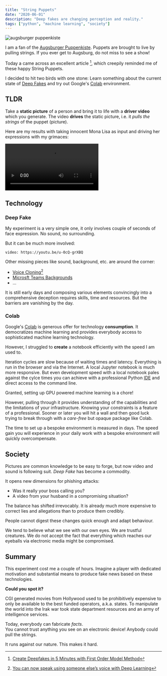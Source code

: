 ```yaml
---
title: "String Puppets"
date: "2020-06-01"
description: "Deep fakes are changing perception and reality."
tags: ["python", "machine learning", "society"]
---
```


![augsburger puppenkiste](puppenkiste.png)

I am a fan of the [Augsburger Puppenkiste](http://www.augsburger-puppenkiste.de/). Puppets
are brought to live by pulling strings. If you ever get to Augsburg, do not miss to see a show!

Today a came across an excellent article [^1], which creepily reminded me of these happy String Puppets.

I decided to hit two birds with one stone: Learn something about the current state of 
[Deep Fakes](https://en.wikipedia.org/wiki/Deepfake) and try out Google's [Colab](https://colab.research.google.com/) environment.

## TLDR
Take a **static picture** of a person and bring it to life with a **driver video** which you generate. The video **drives**
the static picture, i.e. it *pulls the strings* of the puppet (picture).

Here are my results with taking innocent Mona Lisa as input and driving her expressions with my grimaces:

<video controls autoplay loop>
<source src={mona1} type="video/mp4" />
</video>


## Technology
### Deep Fake
My experiment is a very simple one, it only involves couple of seconds of face expression. No sound, no surrounding.

But it can be much more involved:

`video: https://youtu.be/u-0cQ-grXBQ`

Other missing pieces like sound, background, etc. are around the corner:

- [Voice Cloning](https://github.com/CorentinJ/Real-Time-Voice-Cloning)[^2]
- [Microsft Teams Backgrounds](https://www.cnet.com/how-to/microsoft-teams-backgrounds-heres-how-customize-yours/)
- ...

It is still early days and composing various elements convincingly
into a comprehensive deception requires skills, time and resources. But the barriers are vanishing by the day.

### Colab
Google's [Colab](https://colab.research.google.com/) is generous offer for technology **consumption**. It democratizes machine learning 
and provides everybody access to sophisticated machine learning technology.  

However, I struggled to **create** a notebook efficiently with the speed I am used to.

Iteration cycles are slow because of waiting times and latency. Everything is run in the browser and via
the Internet. A local Jupyter notebook is much more responsive. But even development speed with a local notebook pales against
the cylce times you can achieve with a professional Python [IDE](https://www.jetbrains.com/pycharm/) and direct access to the command line.

Granted, setting up GPU powered machine learning is a chore! 

However, pulling through it
provides understanding of the capabilities and the limitations of your infrastructure. Knowing your
constraints is a feature of a professional. Sooner or later you will hit a wall and then good
luck trying to break through with a *care-free* but opaque package like Colab. 

The time to set up a bespoke environment is measured in days. The speed gain you will experience in your
daily work with a bespoke environment will quickly overcompensate.
 

## Society
Pictures are common knowledge to be easy to forge, but now video and
sound is following suit. *Deep Fake* has become a commodity.

It opens new dimensions for phishing attacks:  
- Was it really your boss calling you?
- A video from your husband in a compromising situation? 

The balance has shifted irrevocably. It is already much more expensive
to correct lies and allegations than to produce them credibly.

People cannot digest these changes quick enough and adapt behaviour. 

We tend to believe what we see with our
own eyes. We are trustful creatures. We do not accept the fact that everything which reaches our eyeballs via electronic
media might be compromised.


## Summary
This experiment cost me a couple of hours. Imagine a player with dedicated motivation and substantial means to produce
fake news based on these technologies. 

**Could you spot it?**

CGI generated movies from Hollywood used to be prohibitively expensive to only be
available to the best funded operators, a.k.a. states. To manipulate the world into the Irak war took state
department resources and an army of intelligence services. 

Today, everybody can fabricate *facts*.  
You cannot trust anything you see on an electronic device! Anybody could pull the strings.

It runs against our nature. This makes it hard.


[^1]: [Create Deepfakes in 5 Minutes with First Order Model Method](https://rubikscode.net/2020/05/25/create-deepfakes-in-5-minutes-with-first-order-model-method/)
[^2]: [You can now speak using someone else’s voice with Deep Learning](https://towardsdatascience.com/you-can-now-speak-using-someone-elses-voice-with-deep-learning-8be24368fa2b)
